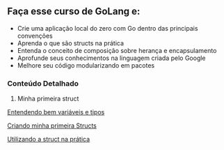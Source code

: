 ## Faça esse curso de GoLang e:
* Crie uma aplicação local do zero com Go dentro das principais convenções
* Aprenda o que são structs na prática
* Entenda o conceito de composição sobre herança e encapsulamento
* Aprofunde seus conhecimentos na linguagem criada pelo Google
* Melhore seu código modularizando em pacotes


### Conteúdo Detalhado
1. Minha primeira struct

[Entendendo bem variáveis e tipos](http://localhost:3000/classes/1/1.mdx)

[Criando minha primeira Structs](http://localhost:3000/classes/1/2.mdx)

[Utilizando a struct na prática](http://localhost:3000/courses/1/1.mdx)
